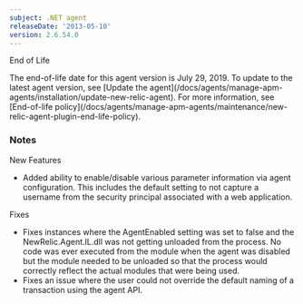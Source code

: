 ```yaml
---
subject: .NET agent
releaseDate: '2013-05-10'
version: 2.6.54.0
---
```


End of Life

<Callout variant="important">
  The end-of-life date for this agent version is July 29, 2019. To update to the latest agent version, see [Update the agent](/docs/agents/manage-apm-agents/installation/update-new-relic-agent). For more information, see [End-of-life policy](/docs/agents/manage-apm-agents/maintenance/new-relic-agent-plugin-end-life-policy).
</Callout>

### Notes

New Features

* Added ability to enable/disable various parameter information via agent configuration. This includes the default setting to not capture a username from the security principal associated with a web application.

Fixes

* Fixes instances where the AgentEnabled setting was set to false and the NewRelic.Agent.IL.dll was not getting unloaded from the process. No code was ever executed from the module when the agent was disabled but the module needed to be unloaded so that the process would correctly reflect the actual modules that were being used.
* Fixes an issue where the user could not override the default naming of a transaction using the agent API.
